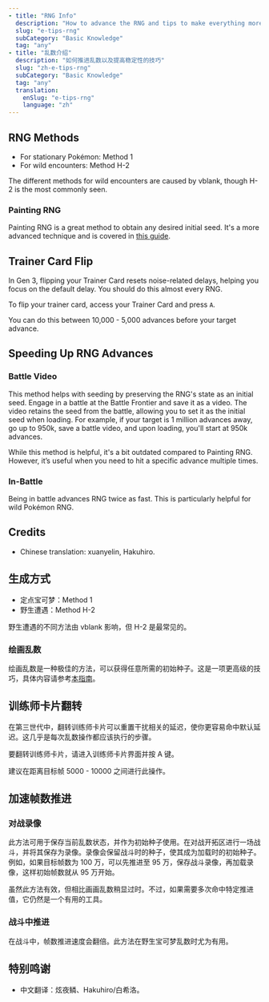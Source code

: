 ```yaml
---
- title: "RNG Info"
  description: "How to advance the RNG and tips to make everything more stable"
  slug: "e-tips-rng"
  subCategory: "Basic Knowledge"
  tag: "any"
- title: "乱数介绍"
  description: "如何推进乱数以及提高稳定性的技巧"
  slug: "zh-e-tips-rng"
  subCategory: "Basic Knowledge"
  tag: "any"
  translation:
    enSlug: "e-tips-rng"
    language: "zh"
---
```


<ShowIf slug="/e-tips-rng">

## RNG Methods

- For stationary Pokémon: Method 1
- For wild encounters: Method H-2

The different methods for wild encounters are caused by vblank, though H-2 is the most commonly seen.

### Painting RNG

Painting RNG is a great method to obtain any desired initial seed. It's a more advanced technique and is covered in [this guide](/emerald-painting-rng).

## Trainer Card Flip

In Gen 3, flipping your Trainer Card resets noise-related delays, helping you focus on the default delay. You should do this almost every RNG.

To flip your trainer card, access your Trainer Card and press `A`.

You can do this between 10,000 - 5,000 advances before your target advance.

## Speeding Up RNG Advances

### Battle Video

This method helps with seeding by preserving the RNG's state as an initial seed. Engage in a battle at the Battle Frontier and save it as a video. The video retains the seed from the battle, allowing you to set it as the initial seed when loading. For example, if your target is 1 million advances away, go up to 950k, save a battle video, and upon loading, you'll start at 950k advances.

While this method is helpful, it's a bit outdated compared to Painting RNG. However, it’s useful when you need to hit a specific advance multiple times.

### In-Battle

Being in battle advances RNG twice as fast. This is particularly helpful for wild Pokémon RNG.

## Credits

- Chinese translation: xuanyelin, Hakuhiro.

</ShowIf>

<ShowIf slug="/zh-e-tips-rng">

## 生成方式

- 定点宝可梦：Method 1
- 野生遭遇：Method H-2

野生遭遇的不同方法由 vblank 影响，但 H-2 是最常见的。

### 绘画乱数

绘画乱数是一种极佳的方法，可以获得任意所需的初始种子。这是一项更高级的技巧，具体内容请参考[本指南](/emerald-painting-rng)。

## 训练师卡片翻转

在第三世代中，翻转训练师卡片可以重置干扰相关的延迟，使你更容易命中默认延迟。这几乎是每次乱数操作都应该执行的步骤。

要翻转训练师卡片，请进入训练师卡片界面并按 A 键。

建议在距离目标帧 5000 - 10000 之间进行此操作。

## 加速帧数推进

### 对战录像

此方法可用于保存当前乱数状态，并作为初始种子使用。在对战开拓区进行一场战斗，并将其保存为录像。录像会保留战斗时的种子，使其成为加载时的初始种子。例如，如果目标帧数为 100 万，可以先推进至 95 万，保存战斗录像，再加载录像，这样初始帧数就从 95 万开始。

虽然此方法有效，但相比画画乱数稍显过时。不过，如果需要多次命中特定推进值，它仍然是一个有用的工具。

### 战斗中推进

在战斗中，帧数推进速度会翻倍。此方法在野生宝可梦乱数时尤为有用。

## 特别鸣谢

- 中文翻译：炫夜鳞、Hakuhiro/白希洛。

</ShowIf>
